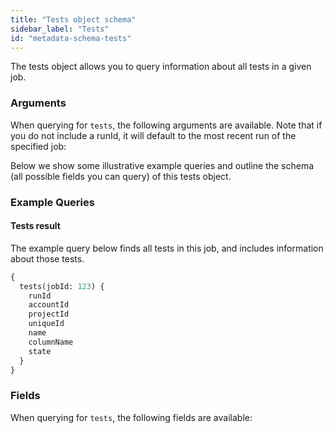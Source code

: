 ```yaml
---
title: "Tests object schema"
sidebar_label: "Tests"
id: "metadata-schema-tests"
---
```



The tests object allows you to query information about all tests in a given job.


### Arguments

When querying for `tests`, the following arguments are available. Note that if you do not include a runId, it will default to the most recent run of the specified job:

<ArgsTable queryName="tests" />

Below we show some illustrative example queries and outline the schema (all possible fields you can query) of this tests object.

### Example Queries
#### Tests result

The example query below finds all tests in this job, and includes information about those tests.

```graphql
{
  tests(jobId: 123) {
    runId
    accountId
    projectId
    uniqueId
    name
    columnName
    state
  }
}
```

### Fields
When querying for `tests`, the following fields are available:

<SchemaTable nodeName="TestNode" />
